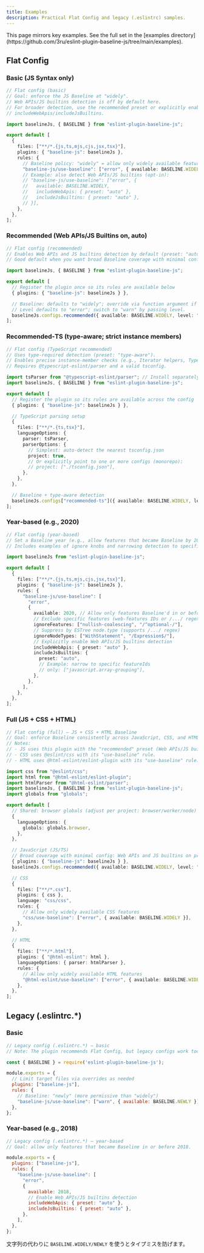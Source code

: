 ```yaml
---
title: Examples
description: Practical Flat Config and legacy (.eslintrc) samples.
---
```




<Callout type="info" title="Repository examples">
This page mirrors key examples. See the full set in the
[examples directory](https://github.com/3ru/eslint-plugin-baseline-js/tree/main/examples).
</Callout>

## Flat Config

### Basic (JS Syntax only)

```ts title="examples/flat-basic.eslint.config.mjs"
// Flat config (basic)
// Goal: enforce the JS Baseline at "widely".
// Web APIs/JS builtins detection is off by default here.
// For broader detection, use the recommended preset or explicitly enable
// includeWebApis/includeJsBuiltins.

import baselineJs, { BASELINE } from "eslint-plugin-baseline-js";

export default [
  {
    files: ["**/*.{js,ts,mjs,cjs,jsx,tsx}"],
    plugins: { "baseline-js": baselineJs },
    rules: {
      // Baseline policy: "widely" = allow only widely available features
      "baseline-js/use-baseline": ["error", { available: BASELINE.WIDELY }],
      // Example: also detect Web APIs/JS builtins (opt-in):
      // "baseline-js/use-baseline": ["error", {
      //   available: BASELINE.WIDELY,
      //   includeWebApis: { preset: "auto" },
      //   includeJsBuiltins: { preset: "auto" },
      // }],
    },
  },
];
```

### Recommended (Web APIs/JS Builtins on, auto)

```ts title="examples/flat-recommended.eslint.config.mjs"
// Flat config (recommended)
// Enables Web APIs and JS builtins detection by default (preset: "auto").
// Good default when you want broad Baseline coverage with minimal config.

import baselineJs, { BASELINE } from "eslint-plugin-baseline-js";

export default [
  // Register the plugin once so its rules are available below
  { plugins: { "baseline-js": baselineJs } },

  // Baseline: defaults to "widely"; override via function argument if needed.
  // Level defaults to "error"; switch to "warn" by passing level.
  baselineJs.configs.recommended({ available: BASELINE.WIDELY, level: "warn" }),
];
```

### Recommended‑TS (type‑aware; strict instance members)

```ts title="examples/flat-recommended-ts.eslint.config.mjs"
// Flat config (TypeScript recommended)
// Uses type-required detection (preset: "type-aware").
// Enables precise instance-member checks (e.g., Iterator helpers, TypedArray methods).
// Requires @typescript-eslint/parser and a valid tsconfig.

import tsParser from "@typescript-eslint/parser"; // Install separately
import baselineJs, { BASELINE } from "eslint-plugin-baseline-js";

export default [
  // Register the plugin so its rules are available across the config
  { plugins: { "baseline-js": baselineJs } },

  // TypeScript parsing setup
  {
    files: ["**/*.{ts,tsx}"],
    languageOptions: {
      parser: tsParser,
      parserOptions: {
        // Simplest: auto-detect the nearest tsconfig.json
        project: true,
        // Or explicitly point to one or more configs (monorepo):
        // project: ["./tsconfig.json"],
      },
    },
  },

  // Baseline + type-aware detection
  baselineJs.configs["recommended-ts"]({ available: BASELINE.WIDELY, level: "error" }),
];
```

### Year‑based (e.g., 2020)

```ts title="examples/flat-year-2020.eslint.config.mjs"
// Flat config (year-based)
// Set a Baseline year (e.g., allow features that became Baseline by 2020).
// Includes examples of ignore knobs and narrowing detection to specific features.

import baselineJs from "eslint-plugin-baseline-js";

export default [
  {
    files: ["**/*.{js,ts,mjs,cjs,jsx,tsx}"],
    plugins: { "baseline-js": baselineJs },
    rules: {
      "baseline-js/use-baseline": [
        "error",
        {
          available: 2020, // Allow only features Baseline'd in or before 2020
          // Exclude specific features (web-features IDs or /.../ regex)
          ignoreFeatures: ["nullish-coalescing", "/^optional-/"],
          // Suppress by ESTree node.type (supports /.../ regex)
          ignoreNodeTypes: ["WithStatement", "/Expression$/"],
          // Explicitly enable Web APIs/JS builtins detection
          includeWebApis: { preset: "auto" },
          includeJsBuiltins: {
            preset: "auto",
            // Example: narrow to specific featureIds
            // only: ["javascript.array-grouping"],
          },
        },
      ],
    },
  },
];
```

### Full (JS + CSS + HTML)

```ts title="examples/flat-full-baseline.eslint.config.mjs"
// Flat config (full) — JS + CSS + HTML Baseline
// Goal: enforce Baseline consistently across JavaScript, CSS, and HTML.
// Notes:
// - JS uses this plugin with the "recommended" preset (Web APIs/JS builtins).
// - CSS uses @eslint/css with its "use-baseline" rule.
// - HTML uses @html-eslint/eslint-plugin with its "use-baseline" rule.

import css from "@eslint/css";
import html from "@html-eslint/eslint-plugin";
import htmlParser from "@html-eslint/parser";
import baselineJs, { BASELINE } from "eslint-plugin-baseline-js";
import globals from "globals";

export default [
  // Shared: browser globals (adjust per project: browser/worker/node)
  {
    languageOptions: {
      globals: globals.browser,
    },
  },

  // JavaScript (JS/TS)
  // Broad coverage with minimal config: Web APIs and JS builtins on preset: "auto".
  { plugins: { "baseline-js": baselineJs } },
  baselineJs.configs.recommended({ available: BASELINE.WIDELY, level: "error" }),

  // CSS
  {
    files: ["**/*.css"],
    plugins: { css },
    language: "css/css",
    rules: {
      // Allow only widely available CSS features
      "css/use-baseline": ["error", { available: BASELINE.WIDELY }],
    },
  },

  // HTML
  {
    files: ["**/*.html"],
    plugins: { "@html-eslint": html },
    languageOptions: { parser: htmlParser },
    rules: {
      // Allow only widely available HTML features
      "@html-eslint/use-baseline": ["error", { available: BASELINE.WIDELY }],
    },
  },
];
```

## Legacy (.eslintrc.*)

### Basic

```js title="examples/legacy-basic.eslintrc.cjs"
// Legacy config (.eslintrc.*) — basic
// Note: The plugin recommends Flat Config, but legacy configs work too.

const { BASELINE } = require('eslint-plugin-baseline-js');

module.exports = {
  // Limit target files via overrides as needed
  plugins: ["baseline-js"],
  rules: {
    // Baseline: "newly" (more permissive than "widely")
    "baseline-js/use-baseline": ["warn", { available: BASELINE.NEWLY }],
  },
};
```

### Year‑based (e.g., 2018)

```js title="examples/legacy-year-2018.eslintrc.cjs"
// Legacy config (.eslintrc.*) — year-based
// Goal: allow only features that became Baseline in or before 2018.

module.exports = {
  plugins: ["baseline-js"],
  rules: {
    "baseline-js/use-baseline": [
      "error",
      {
        available: 2018,
        // Enable Web APIs/JS builtins detection
        includeWebApis: { preset: "auto" },
        includeJsBuiltins: { preset: "auto" },
      },
    ],
  },
};
```

<Callout type="info" title="Tip: constants">
文字列の代わりに <code>BASELINE.WIDELY/NEWLY</code> を使うとタイプミスを防げます。
</Callout>
